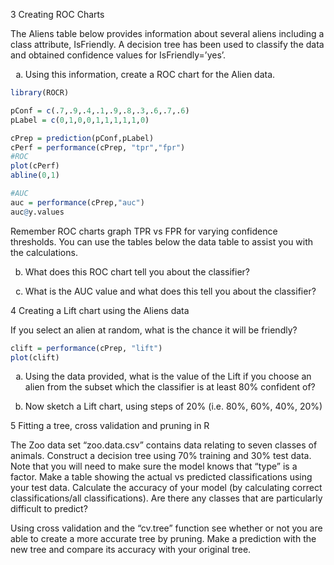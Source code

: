 3 Creating ROC Charts 

 

 The Aliens table below provides information about several aliens including a class attribute, 
IsFriendly. A decision tree has been used to classify the data and obtained confidence values 
for IsFriendly=’yes’. 

 

a) Using this information, create a ROC chart for the Alien data. 

```{r}
library(ROCR)

pConf = c(.7,.9,.4,.1,.9,.8,.3,.6,.7,.6)
pLabel = c(0,1,0,0,1,1,1,1,1,0)

cPrep = prediction(pConf,pLabel)
cPerf = performance(cPrep, "tpr","fpr")
#ROC
plot(cPerf)
abline(0,1)

#AUC
auc = performance(cPrep,"auc")
auc@y.values
```

 Remember ROC charts graph TPR vs FPR for varying confidence thresholds. You 
can use the tables below the data table to assist you with the calculations. 

 

b) What does this ROC chart tell you about the classifier? 

 

c) What is the AUC value and what does this tell you about the classifier? 

4 Creating a Lift chart using the Aliens data 

 

 If you select an alien at random, what is the chance it will be friendly?  
```{r}
clift = performance(cPrep, "lift")
plot(clift)
```

 

a. Using the data provided, what is the value of the Lift if you choose an alien from the 
 subset which the classifier is at least 80% confident of? 

 

b. Now sketch a Lift chart, using steps of 20% (i.e. 80%, 60%, 40%, 20%) 
 
  

5 Fitting a tree, cross validation and pruning in R 

 

 The Zoo data set “zoo.data.csv” contains data relating to seven classes of animals. Construct 
a decision tree using 70% training and 30% test data. Note that you will need to make sure 
the model knows that “type” is a factor. Make a table showing the actual vs predicted 
classifications  using your test data. Calculate the accuracy of your model (by calculating 
correct classifications/all classifications). Are there any classes that are particularly difficult 
to predict? 

 

Using cross validation and the “cv.tree” function see whether or not you are able to create a 
more accurate tree by pruning. Make a prediction with the new tree and compare its 
accuracy with your original tree. 

 